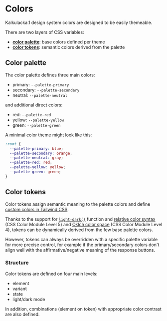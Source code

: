
<Meta title="Colors" />

# Colors

Kalkulacka.1 design system colors are designed to be easily themeable.

There are two layers of CSS variables:

- [**color palette**](#color-palette): base colors defined per theme
- [**color tokens**](#color-tokens): semantic colors derived from the palette

## Color palette

The color palette defines three main colors:

- primary: `--palette-primary`
- secondary: `--palette-secondary`
- neutral: `--palette-neutral`

and additional direct colors:

- red: `--palette-red`
- yellow: `--palette-yellow`
- green: `--palette-green`

A minimal color theme might look like this:

```css
:root {
  --palette-primary: blue;
  --palette-secondary: orange;
  --palette-neutral: gray;
  --palette-red: red;
  --palette-yellow: yellow;
  --palette-green: green;
}
```

## Color tokens

Color tokens assign semantic meaning to the palette colors and define [custom colors in Tailwind CSS](https://tailwindcss.com/docs/colors#customizing-your-colors).

Thanks to the support for [`light-dark()`](https://developer.mozilla.org/en-US/docs/Web/CSS/color_value/light-dark) function and [relative color syntax](https://developer.mozilla.org/en-US/docs/Web/CSS/CSS_colors/Relative_colors) (CSS Color Module Level 5) and [Oklch color space](https://developer.mozilla.org/en-US/docs/Web/CSS/color_value/oklch) (CSS Color Module Level 4), tokens can be dynamically derived from the few base palette colors.

However, tokens can always be overridden with a specific palette variable for more precise control, for example if the primary/secondary colors don't align well with the affirmative/negative meaning of the response buttons.

### Structure

Color tokens are defined on four main levels:

- element
- variant
- state
- light/dark mode

In addition, combinations (element on token) with appropriate color contrast are also defined.
